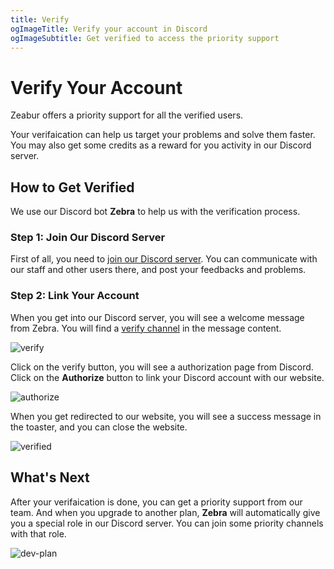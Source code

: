 ```yaml
---
title: Verify
ogImageTitle: Verify your account in Discord
ogImageSubtitle: Get verified to access the priority support
---
```


<WorkingInProgress />

# Verify Your Account

Zeabur offers a priority support for all the verified users.

Your verifaication can help us target your problems and solve them faster. You may also get some credits as a reward for you activity in our Discord server.

## How to Get Verified

We use our Discord bot **Zebra** to help us with the verification process.

### Step 1: Join Our Discord Server

First of all, you need to [join our Discord server](https://zeabur.com/dc). You can communicate with our staff and other users there, and post your feedbacks and problems.

### Step 2: Link Your Account

When you get into our Discord server, you will see a welcome message from Zebra. You will find a [verify channel](https://discord.com/channels/1060209568820494336/1095916895649153094) in the message content.

![verify](/community/verify/verify.png)

Click on the verify button, you will see a authorization page from Discord. Click on the **Authorize** button to link your Discord account with our website.

![authorize](/community/verify/authorize.png)

When you get redirected to our website, you will see a success message in the toaster, and you can close the website.

![verified](/community/verify/verified.png)

## What's Next

After your verifaication is done, you can get a priority support from our team. And when you upgrade to another plan, **Zebra** will automatically give you a special role in our Discord server. You can join some priority channels with that role.

![dev-plan](/community/verify/dev-plan.png)
